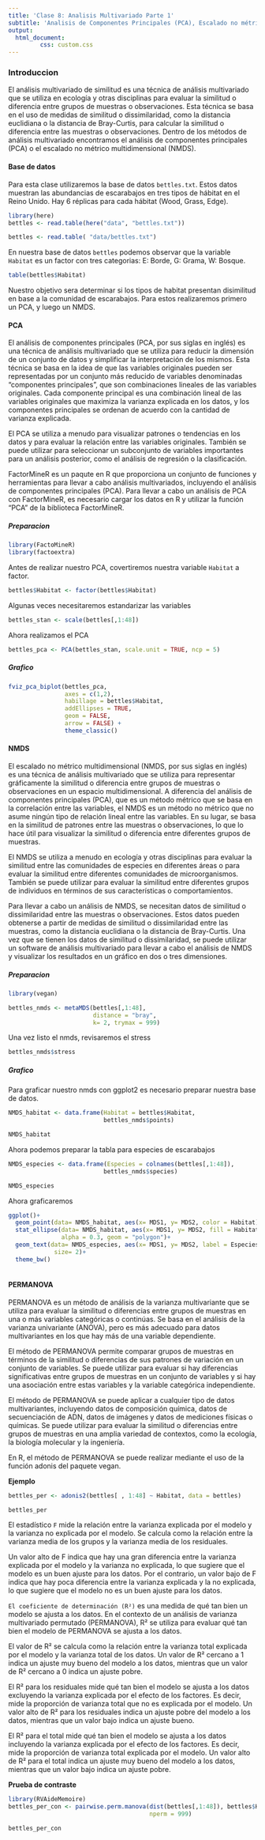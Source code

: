 ---
title: 'Clase 8: Analisis Multivariado Parte 1'
subtitle: 'Analisis de Componentes Principales (PCA), Escalado no métrico multidimensional (NMDS) y PERMANOVA'
output:
  html_document:
         css: custom.css
---

### Introduccion{.tabset .tabset-pills}

El análisis multivariado de similitud es una técnica de análisis multivariado que se utiliza en ecología y otras disciplinas para evaluar la similitud o diferencia entre grupos de muestras o observaciones. Esta técnica se basa en el uso de medidas de similitud o dissimilaridad, como la distancia euclidiana o la distancia de Bray-Curtis, para calcular la similitud o diferencia entre las muestras o observaciones. Dentro de los métodos de análisis multivariado encontramos el análisis de componentes principales (PCA) o el escalado no métrico multidimensional (NMDS).

#### Base de datos

Para esta clase utilizaremos la base de datos `bettles.txt`. Estos datos muestran las abundancias de escarabajos en tres tipos de hábitat en el Reino Unido. Hay 6 réplicas para cada hábitat (Wood, Grass, Edge). 

```{r, echo=FALSE}
library(here)
bettles <- read.table(here("data", "bettles.txt"))

```

```{r, eval=FALSE}

bettles <- read.table( "data/bettles.txt")

```

En nuestra base de datos `bettles` podemos observar que la variable `Habitat` es un factor con tres categorias: E: Borde, G: Grama, W: Bosque.

```{r}
table(bettles$Habitat)
```

Nuestro objetivo sera determinar si los tipos de habitat presentan disimilitud en base a la comunidad de escarabajos. Para estos realizaremos primero un PCA, y luego un NMDS.


#### PCA{.tabset .tabset-pills}

El análisis de componentes principales (PCA, por sus siglas en inglés) es una técnica de análisis multivariado que se utiliza para reducir la dimensión de un conjunto de datos y simplificar la interpretación de los mismos. Esta técnica se basa en la idea de que las variables originales pueden ser representadas por un conjunto más reducido de variables denominadas "componentes principales", que son combinaciones lineales de las variables originales. Cada componente principal es una combinación lineal de las variables originales que maximiza la varianza explicada en los datos, y los componentes principales se ordenan de acuerdo con la cantidad de varianza explicada.

El PCA se utiliza a menudo para visualizar patrones o tendencias en los datos y para evaluar la relación entre las variables originales. También se puede utilizar para seleccionar un subconjunto de variables importantes para un análisis posterior, como el análisis de regresión o la clasificación.

FactorMineR es un paqute en R que proporciona un conjunto de funciones y herramientas para llevar a cabo análisis multivariados, incluyendo el análisis de componentes principales (PCA). Para llevar a cabo un análisis de PCA con FactorMineR, es necesario cargar los datos en R y utilizar la función "PCA" de la biblioteca FactorMineR.

##### Preparacion

```{r}
library(FactoMineR)
library(factoextra)
```

Antes de realizar nuestro PCA, covertiremos nuestra variable `Habitat` a factor.

```{r}
bettles$Habitat <- factor(bettles$Habitat)
```

Algunas veces necesitaremos estandarizar las variables

```{r}
bettles_stan <- scale(bettles[,1:48])
```

Ahora realizamos el PCA

```{r}
bettles_pca <- PCA(bettles_stan, scale.unit = TRUE, ncp = 5)
```



##### Grafico

```{r}

fviz_pca_biplot(bettles_pca, 
                axes = c(1,2),
                habillage = bettles$Habitat,
                addEllipses = TRUE,
                geom = FALSE,
                arrow = FALSE) +
                theme_classic()
```




#### NMDS{.tabset .tabset-pills}

El escalado no métrico multidimensional (NMDS, por sus siglas en inglés) es una técnica de análisis multivariado que se utiliza para representar gráficamente la similitud o diferencia entre grupos de muestras o observaciones en un espacio multidimensional. A diferencia del análisis de componentes principales (PCA), que es un método métrico que se basa en la correlación entre las variables, el NMDS es un método no métrico que no asume ningún tipo de relación lineal entre las variables. En su lugar, se basa en la similitud de patrones entre las muestras o observaciones, lo que lo hace útil para visualizar la similitud o diferencia entre diferentes grupos de muestras.

El NMDS se utiliza a menudo en ecología y otras disciplinas para evaluar la similitud entre las comunidades de especies en diferentes áreas o para evaluar la similitud entre diferentes comunidades de microorganismos. También se puede utilizar para evaluar la similitud entre diferentes grupos de individuos en términos de sus características o comportamientos.

Para llevar a cabo un análisis de NMDS, se necesitan datos de similitud o dissimilaridad entre las muestras o observaciones. Estos datos pueden obtenerse a partir de medidas de similitud o dissimilaridad entre las muestras, como la distancia euclidiana o la distancia de Bray-Curtis. Una vez que se tienen los datos de similitud o dissimilaridad, se puede utilizar un software de análisis multivariado para llevar a cabo el análisis de NMDS y visualizar los resultados en un gráfico en dos o tres dimensiones.

##### Preparacion

```{r, message=FALSE}

library(vegan)

bettles_nmds <- metaMDS(bettles[,1:48], 
                        distance = "bray", 
                        k= 2, trymax = 999)
```

Una vez listo el nmds, revisaremos el stress

```{r}
bettles_nmds$stress
```

##### Grafico

Para graficar nuestro nmds con ggplot2 es necesario preparar nuestra base de datos.

```{r}
NMDS_habitat <- data.frame(Habitat = bettles$Habitat,
                           bettles_nmds$points)

NMDS_habitat
```

Ahora podemos preparar la tabla para especies de escarabajos


```{r}
NMDS_especies <- data.frame(Especies = colnames(bettles[,1:48]),
                           bettles_nmds$species)

NMDS_especies
```

Ahora graficaremos

```{r}
ggplot()+
  geom_point(data= NMDS_habitat, aes(x= MDS1, y= MDS2, color = Habitat))+
  stat_ellipse(data= NMDS_habitat, aes(x= MDS1, y= MDS2, fill = Habitat),
               alpha = 0.3, geom = "polygon")+
  geom_text(data= NMDS_especies, aes(x= MDS1, y= MDS2, label = Especies),
             size= 2)+
  theme_bw()
  
```


#### PERMANOVA

PERMANOVA es un método de análisis de la varianza multivariante que se utiliza para evaluar la similitud o diferencias entre grupos de muestras en una o más variables categóricas o continúas. Se basa en el análisis de la varianza univariante (ANOVA), pero es más adecuado para datos multivariantes en los que hay más de una variable dependiente.

El método de PERMANOVA permite comparar grupos de muestras en términos de la similitud o diferencias de sus patrones de variación en un conjunto de variables. Se puede utilizar para evaluar si hay diferencias significativas entre grupos de muestras en un conjunto de variables y si hay una asociación entre estas variables y la variable categórica independiente.

El método de PERMANOVA se puede aplicar a cualquier tipo de datos multivariantes, incluyendo datos de composición química, datos de secuenciación de ADN, datos de imágenes y datos de mediciones físicas o químicas. Se puede utilizar para evaluar la similitud o diferencias entre grupos de muestras en una amplia variedad de contextos, como la ecología, la biología molecular y la ingeniería.

En R, el método de PERMANOVA se puede realizar mediante el uso de la función adonis del paquete vegan.

**Ejemplo**

:::{.notes}

```{r}
bettles_per <- adonis2(bettles[ , 1:48] ~ Habitat, data = bettles)

bettles_per
```
El estadístico `F` mide la relación entre la varianza explicada por el modelo y la varianza no explicada por el modelo. Se calcula como la relación entre la varianza media de los grupos y la varianza media de los residuales.

Un valor alto de F indica que hay una gran diferencia entre la varianza explicada por el modelo y la varianza no explicada, lo que sugiere que el modelo es un buen ajuste para los datos. Por el contrario, un valor bajo de F indica que hay poca diferencia entre la varianza explicada y la no explicada, lo que sugiere que el modelo no es un buen ajuste para los datos.


`El coeficiente de determinación (R²)` es una medida de qué tan bien un modelo se ajusta a los datos. En el contexto de un análisis de varianza multivariado permutado (PERMANOVA), R² se utiliza para evaluar qué tan bien el modelo de PERMANOVA se ajusta a los datos.

El valor de R² se calcula como la relación entre la varianza total explicada por el modelo y la varianza total de los datos. Un valor de R² cercano a 1 indica un ajuste muy bueno del modelo a los datos, mientras que un valor de R² cercano a 0 indica un ajuste pobre.

El R² para los residuales mide qué tan bien el modelo se ajusta a los datos excluyendo la varianza explicada por el efecto de los factores. Es decir, mide la proporción de varianza total que no es explicada por el modelo. Un valor alto de R² para los residuales indica un ajuste pobre del modelo a los datos, mientras que un valor bajo indica un ajuste bueno.

El R² para el total mide qué tan bien el modelo se ajusta a los datos incluyendo la varianza explicada por el efecto de los factores. Es decir, mide la proporción de varianza total explicada por el modelo. Un valor alto de R² para el total indica un ajuste muy bueno del modelo a los datos, mientras que un valor bajo indica un ajuste pobre.

:::


**Prueba de contraste**

:::{.notes}

```{r}
library(RVAideMemoire)
bettles_per_con <- pairwise.perm.manova(dist(bettles[,1:48]), bettles$Habitat,
                                        nperm = 999)

bettles_per_con
```

:::

